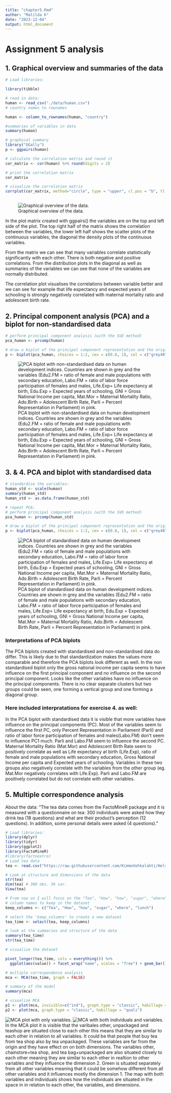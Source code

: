```yaml
---
title: "chapter5.Rmd"
author: "Matilda K"
date: "2023-12-04"
output: html_document
---
```

# Assignment 5 analysis 

## 1. Graphical overview and summaries of the data


```r
# Load libraries:

library(tibble)

# read in data:
human <- read_csv("./data/human.csv")
# country names to rownames

human <- column_to_rownames(human, "country")

#summaries of variables in data
summary(human)

# graphical summary
library("GGally")
p <- ggpairs(human)

# calculate the correlation matrix and round it
cor_matrix <- cor(human) %>% round(digits = 2)

# print the correlation matrix
cor_matrix

# visualize the correlation matrix
corrplot(cor_matrix, method="circle", type = "upper", cl.pos = "b", tl.pos = "d", tl.cex = 0.6)



```

![Graphical overview of the data.](images/human_summary.png)

In the plot matrix created with ggpairs() the variables are on the top and left side of the plot. The top right half of the matrix shows the correlation between the variables, the lower left half shows the scatter plots of the continuous variables, the diagonal the density plots of the continuous variables.

From the matrix we can see that many variables correlate statistically significantly with each other. There is both negative and positive correlations. From the distribution plots in the diagonal as well as summaries of the variables we can see that none of the variables are normally distributed.

The correlation plot visualises the correlations between variable better and we can see for example that life expectancy and expected years of schooling is strongly negatively correlated with maternal mortality ratio and adolescent birth rate.

## 2. Principal component analysis (PCA) and a biplot for non-standardised data

```r
# perform principal component analysis (with the SVD method)
pca_human <- prcomp(human)

# draw a biplot of the principal component representation and the original variables, with PC1 and PC2
p <- biplot(pca_human, choices = 1:2, cex = c(0.8, 1), col = c("grey40", "deeppink2"))
```
![PCA biplot with non-standardised data on human development indices. Countries are shown in grey and the variables (Edu2.FM = ratio of female and male populations with secondary education, Labo.FM = ratio of labor force participation of females and males, Life.Exp=  Life expectancy at birth, Edu.Exp = Expected years of schooling, GNI = Gross National Income per capita, Mat.Mor = Maternal Mortality Ratio, Ado.Birth = Adolescent Birth Rate, Parli = Percent Representation in Parliament) in pink.](images/human_PCA_non_std.png)


## 3. & 4. PCA and biplot with standardised data

```r
# standardise the variables:
human_std <- scale(human)
summary(human_std)
human_std <- as.data.frame(human_std)

# repeat PCA:
# perform principal component analysis (with the SVD method)
pca_human <- prcomp(human_std)

# draw a biplot of the principal component representation and the original variables, with PC1 and PC2
p <- biplot(pca_human, choices = 1:2, cex = c(0.8, 1), col = c("grey40", "deeppink2"))


```
![PCA biplot of standardised data on human development indices. Countries are shown in grey and the variables (Edu2.FM = ratio of female and male populations with secondary education, Labo.FM = ratio of labor force participation of females and males, Life.Exp=  Life expectancy at birth, Edu.Exp = Expected years of schooling, GNI = Gross National Income per capita, Mat.Mor = Maternal Mortality Ratio, Ado.Birth = Adolescent Birth Rate, Parli = Percent Representation in Parliament) in pink.](images/human_std_PCA.png)

### Interpretations of PCA biplots 

The PCA biplots created with standardised and non-standardised data do differ. This is likely due to that standardization makes the values more comparable and therefore the PCA biplots look different as well.
In the non standardised biplot only the gross national income per capita seems to have influence on the first principal component and no influence on the second principal component. Looks like the other variables have no influence on the principal components. There is no clear separate clusters but two groups could be seen, one forming a vertical group and one forming a diagonal group. 

### Here included interpratations for exercise 4. as well:
In the PCA biplot with standardised data it is visible that more variables have influence on the principal components (PC). Most of the variables seem to influence the first PC, only Percent Representation in Parliament (Parli) and ratio of labor force participation of females and males(Labo.FM) don't seem to influence PC1 much. Parli and Labo.FM seem to influence the second PC. Maternal Mortality Ratio (Mat.Mor) and Adolescent Birth Rate seem to positively correlate as well as Life expectancy at birth (Life.Exp), ratio of female and male populations with secondary education, Gross National Income per capita and Expected years of schooling. Variables in these two groups also negatively correlate with the variables from the other group (eg. Mat.Mor negatively correlates with Life.Exp). Parli and Labo.FM are positively correlated but do not correlate with other variables.

## 5. Multiple correspondence analysis
About the data: "The tea data comes from the FactoMineR package and it is measured with a questionnaire on tea: 300 individuals were asked how they drink tea (18 questions) and what are their product's perception (12 questions). In addition, some personal details were asked (4 questions)."

```r
# Load libraries:
library(dplyr)
library(tidyr)
library(ggplot2)
library(FactoMineR)
#library(factoextra)
# Load tea data
tea <- read.csv("https://raw.githubusercontent.com/KimmoVehkalahti/Helsinki-Open-Data-Science/master/datasets/tea.csv", stringsAsFactors = TRUE)

# Look at structure and dimensions of the data
str(tea)
dim(tea) # 300 obs. 36 var.
View(tea)

# From now on I will focus on the "Tea", "How", "how", "sugar", "where" and "lunch" columns:
# column names to keep in the dataset
keep_columns <- c("Tea", "How", "how", "sugar", "where", "lunch")

# select the 'keep_columns' to create a new dataset
tea_time <- select(tea, keep_columns)

# look at the summaries and structure of the data
summary(tea_time)
str(tea_time)

# visualize the dataset

pivot_longer(tea_time, cols = everything()) %>% 
  ggplot(aes(value)) + facet_wrap("name", scales = "free") + geom_bar() + theme(axis.text.x = element_text(angle = 45, hjust = 1, size = 8))

# multiple correspondence analysis
mca <- MCA(tea_time, graph = FALSE)

# summary of the model
summary(mca)

# visualize MCA
p1 <- plot(mca, invisible=c("ind"), graph.type = "classic", habillage = "quali")
p2 <- plot(mca, graph.type = "classic", habillage = "quali")

```
![MCA plot with only variables.](images/MCA_var.png)
![MCA with both individuals and variables.](images/MCA_both.png)
In the MCA plot it is visible that the varibales other, unpackaged and teashop are situated close to each other this means that they are similar to each other in relation to all variables. It could be that people that buy tea from tea shop also by tea unpackaged. These variables are far from the origin and they have effect on on both dimensions. The variables other, chainstore+tea shop, and tea bag+unpackaged are also situated closely to each other meaning they are similar to each other in realtion to other variables and they influence the dimension 2. Green is situated separately from all other variables meaning that it could be somehow different from all other variables and it influences mostly the dimension 1. The map with both variables and individuals shows how the individuals are situated in the space in in relation to each other, the variables, and dimensions.


